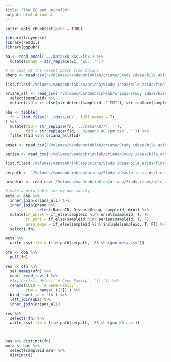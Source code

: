 ```yaml
---
title: "The EC and uniref90"
output: html_document
---
```


```r
knitr::opts_chunk$set(echo = TRUE)
```

```r
library(tidyverse)
library(readxl)
library(ggpubr)
```

```r
ba <- read_excel('../data/KO_BAs.xlsx') %>% 
  mutate(ECnum = str_replace(EC, 'EC:',''))

```


```r
# to look at the recent batch from Oriana
pheno <- read_csv('/Volumes/vandenbrinklab/oriana/Study ideas/bile_acids/final_datasets/all_BAs_conc.csv')

list.files('/Volumes/vandenbrinklab/oriana/Study ideas/bile_acids/final_datasets/')

oriana_all <- read_csv('/Volumes/vandenbrinklab/oriana/Study ideas/bile_acids/final_datasets/all_BAs_conc.csv') %>% 
  select(sampleid) %>% 
  mutate(fid = if_else(str_detect(sampleid, '^FMT'), str_replace(sampleid, '\\.', '_'), sampleid))

oba <- tibble(
  fn = list.files('../data/KO/', full.names = T)
) %>% 
  mutate(fid = str_replace(fn, '../data/KO//', ''),
         fid = str_replace(fid, '_humann3_KO_cpm.tsv', '')) %>% 
  filter(fid %in% oriana_all$fid)

onset <- read_csv('/Volumes/vandenbrinklab/oriana/Study ideas/bile_acids/final_datasets/cohort_BAs_later.csv') 

perien <- read_csv('/Volumes/vandenbrinklab/oriana/Study ideas/bile_acids/final_datasets/cohort_BAs_periengr.csv')

list.files('/Volumes/vandenbrinklab/oriana/Study ideas/bile_acids/final_datasets/')

serpath <- '/Volumes/vandenbrinklab/oriana/Study ideas/bile_acids/final_datasets/'

ursodiol <- read_csv('/Volumes/vandenbrinklab/oriana/Study ideas/bile_acids/final_datasets/ursodiol.csv')
```

```r
# make a meta table for my own sanity
meta <- oba %>% 
  inner_join(oriana_all) %>% 
  inner_join(pheno %>% 
              select(BatchID, DiseaseGroup, sampleid, mrn)) %>% 
  mutate(in_onset = if_else(sampleid %in% onset$sampleid, T, F),
         in_peri = if_else(sampleid %in% perien$sampleid, T, F),
         urso_expo = if_else(sampleid %in% include$sampleid, T, F)) %>% 
  select(-fn)
 
meta %>% 
  write_csv(file = file.path(serpath, '08_shotgun_meta.csv'))
```


```r
ofn <- oba %>% 
  pull(fn)
 
res <- ofn %>% 
  set_names(ofn) %>% 
  map(~ read_tsv(.) %>% 
  #filter(!str_detect(`# Gene Family`, '\\|')) %>% 
  rename(KOID = `# Gene Family`,
         cpm = names(.)[2]) ) %>% 
  bind_rows(.id = 'fn') %>% 
  left_join(oba) %>% 
  inner_join(oriana_all)

res %>% 
  select(-fn) %>% 
  write_csv(file = file.path(serpath, '08_shotgun_KO.csv'))



bas %>% distinct(fn)
meta <- bas %>% 
  select(sampleid:mrn) %>% 
  distinct()


```

